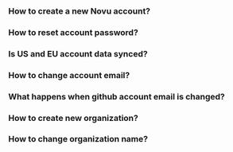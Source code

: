


### How to create a new Novu account?

### How to reset account password?

### Is US and EU account data synced?

### How to change account email?

### What happens when github account email is changed?

### How to create new organization?

### How to change organization name?